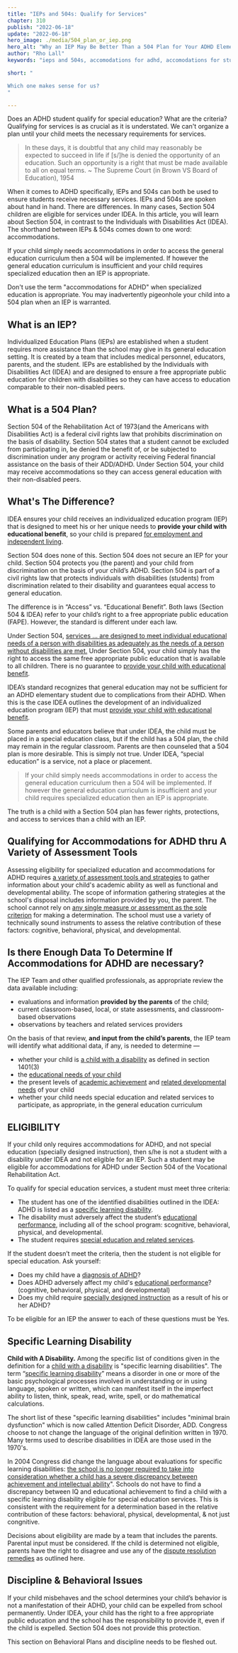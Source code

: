 ```yaml
---
title: "IEPs and 504s: Qualify for Services"
chapter: 310
publish: "2022-06-18"
update: "2022-06-18"
hero_image: ./media/504_plan_or_iep.png
hero_alt: "Why an IEP May Be Better Than a 504 Plan for Your ADHD Elementary Student"
author: "Rho Lall"
keywords: "ieps and 504s, accomodations for adhd, accomodations for students with adhd, accommodations for adhd elementary students"

short: "

Which one makes sense for us?
"

---
```

Does an ADHD student qualify for special education? What are the criteria? Qualifying for services is as crucial as it is understated. We can't organize a plan until your child meets the necessary requirements for services.

> In these days, it is doubtful that any child may reasonably be expected to succeed in life if [s/]he is denied the opportunity of an education. Such an opportunity is a right that must be made available to all on equal terms. ~ The Supreme Court (in Brown VS Board of Education), 1954

When it comes to ADHD specifically, IEPs and 504s can both be used to ensure students receive necessary services. IEPs and 504s are spoken about hand in hand. There are differences. In many cases, Section 504 children are eligible for services under IDEA. In this article, you will learn about Section 504, in contrast to the Individuals with Disabilities Act (IDEA). The shorthand between IEPs & 504s comes down to one word: accommodations.

If your child simply needs accommodations in order to access the general education curriculum then a 504 will be implemented. If however the general education curriculum is insufficient and your child requires specialized education then an IEP is appropriate.

Don't use the term "accommodations for ADHD" when specialized education is appropriate. You may inadvertently pigeonhole your child into a 504 plan when an IEP is warranted.

## What is an IEP?

Individualized Education Plans (IEPs) are established when a student requires more assistance than the school may give in its general education setting. It is created by a team that includes medical personnel, educators, parents, and the student. IEPs are established by the Individuals with Disabilities Act (IDEA) and are designed to ensure a free appropriate public education for children with disabilities so they can have access to education comparable to their non-disabled peers.

## What is a 504 Plan?

Section 504 of the Rehabilitation Act of 1973(and the Americans with Disabilities Act) is a federal civil rights law that prohibits discrimination on the basis of disability. Section 504 states that a student cannot be excluded from participating in, be denied the benefit of, or be subjected to discrimination under any program or activity receiving Federal financial assistance on the basis of their ADD/ADHD. Under Section 504, your child may receive accommodations so they can access general education with their non-disabled peers.

## What's The Difference?

IDEA ensures your child receives an individualized education program (IEP) that is designed to meet his or her unique needs to **provide your child with educational benefit**, so your child is prepared [for employment and independent living](). 

Section 504 does none of this. Section 504 does not secure an IEP for your child. Section 504 protects you (the parent) and your child from discrimination on the basis of your child’s ADHD. Section 504 is part of a civil rights law that protects individuals with disabilities (students) from discrimination related to their disability and guarantees equal access to general education.

The difference is in “Access” vs. “Educational Benefit”. Both laws (Section 504 & IDEA) refer to your child’s right to a free appropriate public education (FAPE). However, the standard is different under each law. 

Under Section 504, [services … are designed to meet individual educational needs of a person with disabilities as adequately as the needs of a person without disabilities are met.]() Under Section 504, your child simply has the right to access the same free appropriate public education that is available to all children. There is no guarantee to [provide your child with educational benefit]().

IDEA’s standard recognizes that general education may not be sufficient for an ADHD elementary student due to complications from their ADHD. When this is the case IDEA outlines the development of an individualized education program (IEP) that must [provide your child with educational benefit]().

Some parents and educators believe that under IDEA, the child must be placed in a special education class, but if the child has a 504 plan, the child may remain in the regular classroom. Parents are then counseled that a 504 plan is more desirable. This is simply not true. Under IDEA, “special education” is a service, not a place or placement. 

> If your child simply needs accommodations in order to access the general education curriculum then a 504 will be implemented. If however the general education curriculum is insufficient and your child requires specialized education then an IEP is appropriate.

The truth is a child with a Section 504 plan has fewer rights, protections, and access to services than a child with an IEP.

## Qualifying for Accommodations for ADHD thru A Variety of Assessment Tools

Assessing eligibility for specialized education and accommodations for ADHD requires [a variety of assessment tools and strategies](https://sites.ed.gov/idea/statute-chapter-33/subchapter-ii/1414/b/2/A) to gather information about your child's academic ability as well as functional and developmental ability. The scope of information gathering strategies at the school's disposal includes information provided by you, the parent. The school cannot rely on [any single measure or assessment as the sole criterion]() for making a determination. The school must use a variety of technically sound instruments to assess the relative contribution of these factors: cognitive, behavioral, physical, and developmental.

## Is there Enough Data To Determine If Accommodations for ADHD are necessary?

The IEP Team and other qualified professionals, as appropriate review the data available including:

-  evaluations and information **provided by the parents** of the child;
-  current classroom-based, local, or state assessments, and classroom-based observations
-  observations by teachers and related services providers

On the basis of that review, **and input from the child’s parents**, the IEP team will identify what additional data, if any, is needed to determine —

-  whether your child is [a child with a disability]() as defined in section 1401(3)
-  the [educational needs of your child]()
-  the present levels of [academic achievement]() and [related developmental needs]() of your child
-  whether your child needs special education and related services to participate, as appropriate, in the general education curriculum

## ELIGIBILITY

If your child only requires accommodations for ADHD, and not special education (specially designed instruction), then s/he is not a student with a disability under IDEA and not eligible for an IEP. Such a student may be eligible for accommodations for ADHD under Section 504 of the Vocational Rehabilitation Act. 

To qualify for special education services, a student must meet three criteria: 

- The student has one of the identified disabilities outlined in the IDEA: ADHD is listed as a [specific learning disability]().
- The disability must adversely affect the student’s [educational performance](), including all of the school program: scognitive, behavioral, physical, and developmental.
- The student requires [special education and related services](). 

If the student doesn’t meet the criteria, then the student is not eligible for special education. Ask yourself:

- Does my child have a [diagnosis of ADHD]()?
- Does ADHD adversely affect my child's [educational performance]()? (cognitive, behavioral, physical, and developmental)
- Does my child require [specially designed instruction](/accomodations-for-students-with-adhd/iep-for-adhd/#supplementary-aids-modifications-and-accommodations) as a result of his or her ADHD?

To be eligible for an IEP the answer to each of these questions must be Yes.

## Specific Learning Disability

**Child with A Disability.** Among the specific list of conditions given in the definition for a [child with a disability](https://sites.ed.gov/idea/statute-chapter-33/subchapter-i/1401/3) is "specific learning disabilities". The term “[specific learning disability](https://sites.ed.gov/idea/statute-chapter-33/subchapter-i/1401/30)” means a disorder in one or more of the basic psychological processes involved in understanding or in using language, spoken or written, which can manifest itself in the imperfect ability to listen, think, speak, read, write, spell, or do mathematical calculations.

The short list of these "specific learning disabilities" includes "minimal brain dysfunction" which is now called Attention Deficit Disorder, ADD. Congress choose to not change the language of the original definition written in 1970. Many terms used to describe disabilities in IDEA are those used in the 1970's. 

In 2004 Congress did change the language about evaluations for specific learning disabilities: [the school is no longer required to take into consideration whether a child has a severe discrepancy between achievement and intellectual ability](https://sites.ed.gov/idea/statute-chapter-33/subchapter-ii/1414/b/6)". Schools do not have to find a discrepancy between IQ and educational achievement to find a child with a specific learning disability eligible for special education services. This is consistent with the requirement for a determination based in the relative contribution of these factors: behavioral, physical, developmental, & not just congnitive.

Decisions about eligibility are made by a team that includes the parents. Parental input must be considered. If the child is determined not eligible, parents have the right to disagree and use any of the [dispute resolution remedies]() as outlined here.

## Discipline & Behavioral Issues

If your child misbehaves and the school determines your child’s behavior is not a manifestation of their ADHD, your child can be expelled from school permanently. Under IDEA, your child has the right to a free appropriate public education and the school has the responsibility to provide it, even if the child is expelled. Section 504 does not provide this protection.

This section on Behavioral Plans and discipline needs to be fleshed out.